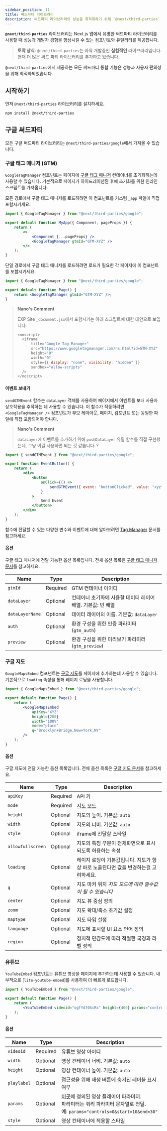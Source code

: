 ```yaml
---
sidebar_position: 11
title: 써드파티 라이브러리
description: 써드파티 라이브러리의 성능을 최적화하기 위해 `@next/third-parties` 패키지를 사용하세요.
---
```


**`@next/third-parties`** 라이브러리는 Next.js 앱에서 유명한 써드파티 라이브러리를 사용할 때 성능과 개발자 경험을 향상시킬 수 있는 컴포넌트와 유틸리티를 제공합니다.

> **토막 상식**: `@next/third-parties`는 아직 개발중인 **실험적인** 라이브러리입니다. 현재 더 많은 써드 파티 라이브러리를 추가하고 있습니다.

`@next/third-parties`에서 제공하는 모든 써드파티 통합 기능은 성능과 사용자 편의성을 위해 최적화되었습니다.

## 시작하기

먼저 `@next/third-parties` 라이브러리를 설치하세요.

```bash filename="Terminal"
npm install @next/third-parties
```

## 구글 써드파티

모든 구글 써드파티 라이브러리는 `@next/third-parties/google`에서 가져올 수 있습니다.

### 구글 태그 매니저 (GTM)

`GoogleTagManager` 컴포넌트는 페이지에 [구글 태그 매니저](https://developers.google.com/tag-platform/tag-manager) 컨테이너를 초기화하는데 사용할 수 있습니다. 기본적으로 페이지가 하이드레이션된 후에 초기화를 위한 인라인 스크립트를 가져옵니다.

모든 경로에서 구글 태그 매니저를 로드하려면 이 컴포넌트를 커스텀 `_app` 파일에 직접 포함시키세요.

```jsx filename="pages/_app.js"
import { GoogleTagManager } from "@next/third-parties/google";

export default function MyApp({ Component, pageProps }) {
	return (
		<>
			<Component {...pageProps} />
			<GoogleTagManager gtmId="GTM-XYZ" />
		</>
	);
}
```

단일 경로에서 구글 태그 매니저를 로드하려면 로드가 필요한 각 페이지에 이 컴포넌트를 포함시키세요.

```jsx filename="pages/index.js"
import { GoogleTagManager } from "@next/third-parties/google";

export default function Page() {
	return <GoogleTagManager gtmId="GTM-XYZ" />;
}
```

> **Nano's Comment**
>
> EXP Site `_document.jsx`에서 포함시키는 아래 스크립트에 대한 대안으로 보입니다.
>
> ```js
> <noscript>
> 	<iframe
> 		title="Google Tag Manager"
> 		src="https://www.googletagmanager.com/ns.html?id=GTM-XYZ"
> 		height="0"
> 		width="0"
> 		style={{ display: "none", visibility: "hidden" }}
> 		sandbox="allow-scripts"
> 	/>
> </noscript>
> ```

#### 이벤트 보내기

`sendGTMEvent` 함수는 `dataLayer` 객체를 사용하여 페이지에서 이벤트를 보내 사용자 상호작용을 추적하는 데 사용할 수 있습니다. 이 함수가 작동하려면 `<GoogleTagManager />` 컴포넌트가 부모 레이아웃, 페이지, 컴포넌트 또는 동일한 파일에 직접 포함되어야 합니다.

> **Nano's Comment**
>
> `dataLayer`에 이벤트를 추가하기 위해 `pushDataLayer` 유틸 함수를 직접 구현했는데, 그냥 이걸 사용하면 되는 것 같습니다..?

```jsx filename="pages/index.js"
import { sendGTMEvent } from "@next/third-parties/google";

export function EventButton() {
	return (
		<div>
			<button
				onClick={() =>
					sendGTMEvent({ event: "buttonClicked", value: "xyz" })
				}
			>
				Send Event
			</button>
		</div>
	);
}
```

함수에 전달할 수 있는 다양한 변수와 이벤트에 대해 알아보려면 [Tag Manager](https://developers.google.com/tag-platform/tag-manager/datalayer) 문서를 참고하세요.

#### 옵션

구글 태그 매니저에 전달 가능한 옵션 목록입니다. 전체 옵션 목록은 [구글 태그 매니저 문서](https://developers.google.com/tag-platform/tag-manager/datalayer)를 참고하세요.

| Name            | Type     | Description                                                  |
| --------------- | -------- | ------------------------------------------------------------ |
| `gtmId`         | Required | GTM 컨테이너 아이디                                          |
| `dataLayer`     | Optional | 컨테이너 초기화에 사용할 데이터 레이어 배열. 기본값: 빈 배열 |
| `dataLayerName` | Optional | 데이터 레이어의 이름. 기본값: `dataLayer`                    |
| `auth`          | Optional | 환경 구성을 위한 인증 파라미터 (`gtm_auth`)                  |
| `preview`       | Optional | 환경 구성을 위한 미리보기 파라미러 (`gtm_preview`)           |

### 구글 지도

`GoogleMapsEmbed` 컴포넌트는 [구글 지도](https://developers.google.com/maps/documentation/embed/embedding-map)를 페이지에 추가하는데 사용할 수 있습니다. 기본적으로 `loading` 속성을 통해 레이지 로딩을 사용합니다.

```jsx filename="pages/index.js"
import { GoogleMapsEmbed } from "@next/third-parties/google";

export default function Page() {
	return (
		<GoogleMapsEmbed
			apiKey="XYZ"
			height={200}
			width="100%"
			mode="place"
			q="Brooklyn+Bridge,New+York,NY"
		/>
	);
}
```

#### 옵션

구글 지도에 전달 가능한 옵션 목록입니다. 전체 옵션 목록은 [구글 지도 문서](https://developers.google.com/maps/documentation/embed/embedding-map)를 참고하세요.

| Name              | Type     | Description                                                                                          |
| ----------------- | -------- | ---------------------------------------------------------------------------------------------------- |
| `apiKey`          | Required | API 키                                                                                               |
| `mode`            | Required | [지도 모드](https://developers.google.com/maps/documentation/embed/embedding-map#choosing_map_modes) |
| `height`          | Optional | 지도의 높이. 기본값: `auto`                                                                          |
| `width`           | Optional | 지도의 너비. 기본값: `auto`                                                                          |
| `style`           | Optional | iframe에 전달할 스타일                                                                               |
| `allowfullscreen` | Optional | 지도의 특정 부분이 전체화면으로 표시되도록 허용하는 속성                                             |
| `loading`         | Optional | 레이지 로딩이 기본값입니다. 지도가 항상 바로 노출된다면 값을 변경하는걸 고려하세요.                  |
| `q`               | Optional | 지도 마커 위치 _지도 모드에 따라 필수값이 될 수 있습니다_                                            |
| `center`          | Optional | 지도 뷰 중심 정의                                                                                    |
| `zoom`            | Optional | 지도 확대/축소 초기값 설정                                                                           |
| `maptype`         | Optional | 지도 타입 설정                                                                                       |
| `language`        | Optional | 지도에 표시할 UI 요소 언어 정의                                                                      |
| `region`          | Optional | 정치적 민감도에 따라 적절한 국경과 라벨 정의                                                         |

### 유튜브

`YouTubeEmbed` 컴포넌트는 유튜브 영상을 페이지에 추가하는데 사용할 수 있습니다. 내부적으로 [`lite-youtube-embed`]를 사용하여 더 빠르게 로드합니다.

```jsx filename="pages/index.js"
import { YouTubeEmbed } from "@next/third-parties/google";

export default function Page() {
	return (
		<YouTubeEmbed videoid="ogfYd705cRs" height={400} params="controls=0" />
	);
}
```

#### 옵션

| Name        | Type     | Description                                                                                                                                                                                               |
| ----------- | -------- | --------------------------------------------------------------------------------------------------------------------------------------------------------------------------------------------------------- |
| `videoid`   | Required | 유튜브 영상 아이디                                                                                                                                                                                        |
| `width`     | Optional | 영상 컨테이너 너비. 기본값: `auto`                                                                                                                                                                        |
| `height`    | Optional | 영상 컨테이너 높이. 기본값: `auto`                                                                                                                                                                        |
| `playlabel` | Optional | 접근성을 위해 재생 버튼에 숨겨진 레이블 표시 여부                                                                                                                                                         |
| `params`    | Optional | [이곳](https://developers.google.com/youtube/player_parameters#Parameters)에 정의된 영상 플레이어 파라미터. <br/> 파라미터는 쿼리 파라미터 문자열로 전달. <br/> 예: `params="controls=0&start=10&end=30"` |
| `style`     | Optional | 영상 컨테이너에 적용할 스타일                                                                                                                                                                             |
